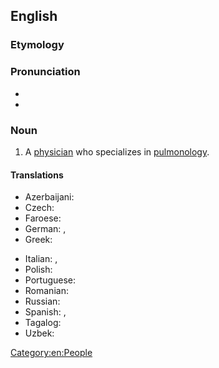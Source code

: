 ==English==

===Etymology===
{{suffix|en|pulmonology|ist}}

===Pronunciation===
* {{IPA|en|/ˌpʊlməˈnɒlədʒɪst/}}
* {{rhymes|en|ɒlədʒɪst|s=5}}

===Noun===
{{en-noun}}

# A [[physician]] who specializes in [[pulmonology]].
#: {{syn|en|pneumologist|respirologist}}

====Translations====
{{trans-top|a physician who specializes in pulmonology}}
* Azerbaijani: {{t|az|pulmonoloq}}
* Czech: {{t+|cs|pneumolog|m}}
* Faroese: {{t|fo|lungalækni|m}}
* German: {{t|de|Lungenarzt|m}}, {{t+|de|Pneumologe|m}}
* Greek: {{t+|el|πνευμονολόγος|m}}
{{trans-mid}}
* Italian: {{t+|it|pneumologo|m}}, {{t+|it|pneumologa|f}}
* Polish: {{t+|pl|pulmonolog|m|f}}
* Portuguese: {{t|pt|pneumologista|m|f}}
* Romanian: {{t+|ro|pneumolog}}
* Russian: {{t+|ru|пульмоно́лог}}
* Spanish: {{t+|es|neumólogo|m}}, {{t|es|neumóloga|f}}
* Tagalog: {{t|tl|palabaga}}
* Uzbek: {{t|uz|pulmonolog}}
{{trans-bottom}}

[[Category:en:People]]
{{c|en|Occupations|Pulmonology}}